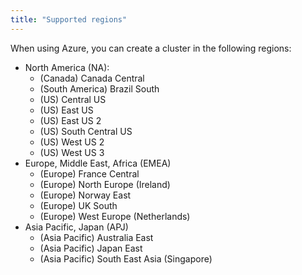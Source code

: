 ```yaml
---
title: "Supported regions"
---
```

 When using Azure, you can create a cluster in the following regions:

- North America (NA):
  - (Canada) Canada Central
  - (South America) Brazil South
  - (US) Central US
  - (US) East US
  - (US) East US 2
  - (US) South Central US
  - (US) West US 2
  - (US) West US 3
- Europe, Middle East, Africa (EMEA)
  - (Europe) France Central
  - (Europe) North Europe (Ireland)
  - (Europe) Norway East
  - (Europe) UK South
  - (Europe) West Europe (Netherlands)
- Asia Pacific, Japan (APJ)
  - (Asia Pacific) Australia East
  - (Asia Pacific) Japan East
  - (Asia Pacific) South East Asia (Singapore)
